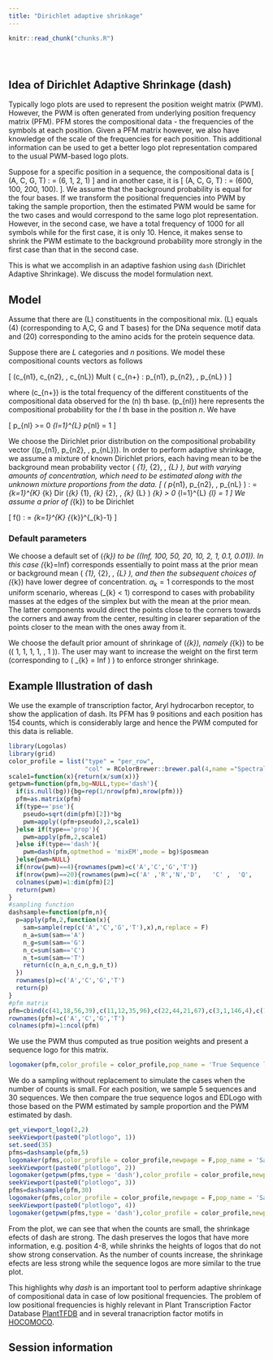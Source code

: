 ```yaml
---
title: "Dirichlet adaptive shrinkage"
---
```


<!-- The file analysis/chunks.R contains chunks that define default settings
shared across the workflowr files. -->
```r
knitr::read_chunk("chunks.R")
```

<!-- Update knitr chunk options -->
```r
```

<!-- Insert the date the file was last updated -->
```r
```

<!-- Insert the code version (Git commit SHA1) if Git repository exists and R
 package git2r is installed -->
```r
```

<!-- Add your analysis here -->

## Idea of Dirichlet Adaptive Shrinkage (dash)

Typically logo plots are used to represent the position weight matrix (PWM). However, the PWM is often generated from underlying position frequency matrix (PFM). PFM stores the compositional data - the frequencies of the symbols at each position. Given a PFM matrix however, we also have knowledge of the scale of the frequencies for each position. This additional information can be used to get a better logo plot representation compared to the usual PWM-based logo plots. 

Suppose for a specific position in a sequence, the compositional data is \[ (A, C, G, T) : = (6, 1, 2, 1) \] and in another case, it is \[ (A, C, G, T) : = (600, 100, 200, 100). \]. We assume that the background probability is equal for the four bases. If we transform the positional frequencies into PWM by taking the sample proportion, then the estimated PWM would be same for the two cases and would correspond to the same logo plot representation. However, in the second case, we have a total frequency of 1000 for all symbols while for the first case, it is only 10. Hence, it makes sense to shrink the PWM estimate to the background probability more strongly in the first case than that in the second case.

This is what we accomplish in an adaptive fashion using `dash` (Dirichlet Adaptive Shrinkage). We discuss the model formulation next. 

## Model 

Assume that there are \(L\) constituents in the compositional mix. \(L\) equals \(4\) (corresponding to A,C, G and T bases) for the DNa sequence motif data and \(20\) corresponding to the amino acids for the protein sequence data.

Suppose there are $L$ categories and $n$ positions. We model these compositional counts vectors as follows

\[ (c_{n1}, c_{n2}, \cdots, c_{nL}) \sim Mult \left ( c_{n+} : p_{n1}, p_{n2}, \cdots, p_{nL} \right ) \]

where \(c_{n+}\) is the total frequency of the different constituents of the compositional data observed for the \(n\) th base. \(p_{nl}\) here represents the compositional probability for the $l$ th base in the position $n$. We have

\[ p_{nl} >= 0 \hspace {1 cm} \sum_{l=1}^{L} p_{nl} = 1 \]

We choose the Dirichlet prior distribution on the compositional probability vector \((p_{n1}, p_{n2}, \cdots, p_{nL})\). In order to perform adaptive shrinkage, we assume a mixture of known Dirichlet priors, each having mean to be the background mean probability vector \( \mu_{1}, \mu_{2}, \cdots, \mu_{L} \), but with varying amounts of concentration, which need to be estimated along with the unknown mixture proportions from the data. \[ \left ( p_{n1}, p_{n2}, \cdots, p_{nL} \right ) : = \sum_{k=1}^{K} \pi_{k} Dir \left (\alpha_{k} \mu_{1}, \alpha_{k} \mu_{2}, \cdots, \alpha_{k} \mu_{L} \right ) \hspace {1 cm} \alpha_{k} > 0 \hspace{1 cm} \sum_{l=1}^{L} \mu_{l} = 1 \] 
We assume a prior of \(\pi_{k}\) to be Dirichlet

\[ f(\pi) : = \prod_{k=1}^{K} {\pi_{k}}^{\lambda_{k}-1} \]

### Default parameters

We choose a default set of \(\alpha_{k}\) to be \((Inf, 100, 50, 20, 10, 2, 1, 0.1, 0.01)\). In this case \(\alpha_{k}=Inf\) corresponds essentially to point mass at the prior mean or background mean \( \mu_{1}, \mu_{2}, \cdots, \mu_{L} \), and then the subsequent choices of \(\alpha_{k}\) have lower degree of concentration. $\alpha_{k} = 1$ corresponds to the most uniform scenario, whereas \(\alpha_{k} < 1\) correspond to cases with probability masses at the edges of the simplex but with the mean at the prior mean. The latter components would direct the points close to the corners towards the corners and away from the center, resulting in clearer separation of the points closer to the mean with the ones away from it.

We choose the default prior amount of shrinkage of \(\pi_{k}\), namely \(\lambda_{k}\) to be \(\left( 1, 1, 1, 1, \cdots, 1 \right )\). The user may want to increase the weight on the first term (corresponding to \( \alpha_{k} = Inf \)  ) to enforce stronger shrinkage. 

## Example Illustration of dash
  
We use the example of transcription factor, Aryl hydrocarbon receptor, to show the application of dash. Its PFM has 9 positions and each position has 154
counts, which is considerably large and hence the PWM computed for this data is reliable. 

```r
library(Logolas)
library(grid)
color_profile = list("type" = "per_row", 
                     "col" = RColorBrewer::brewer.pal(4,name ="Spectral"))
scale1=function(x){return(x/sum(x))}
getpwm=function(pfm,bg=NULL,type='dash'){
  if(is.null(bg)){bg=rep(1/nrow(pfm),nrow(pfm))}
  pfm=as.matrix(pfm)
  if(type=='pse'){
    pseudo=sqrt(dim(pfm)[2])*bg
    pwm=apply((pfm+pseudo),2,scale1)
  }else if(type=='prop'){
    pwm=apply(pfm,2,scale1)
  }else if(type=='dash'){
    pwm=dash(pfm,optmethod = 'mixEM',mode = bg)$posmean
  }else{pwm=NULL}
  if(nrow(pwm)==4){rownames(pwm)=c('A','C','G','T')}
  if(nrow(pwm)==20){rownames(pwm)=c('A' ,'R','N','D',   'C' ,  'Q',   'E' ,  'G',   'H' ,  'I',   'L' , 'K'  , 'M' ,  'F',   'P' ,  'S'  , 'T' ,  'W',   'Y',   'V')}
  colnames(pwm)=1:dim(pfm)[2]
  return(pwm)
}
#sampling function
dashsample=function(pfm,n){
  p=apply(pfm,2,function(x){
    sam=sample(rep(c('A','C','G','T'),x),n,replace = F)
    n_a=sum(sam=='A')
    n_g=sum(sam=='G')
    n_c=sum(sam=='C')
    n_t=sum(sam=='T')
    return(c(n_a,n_c,n_g,n_t))
  })
  rownames(p)=c('A','C','G','T')
  return(p)
}
#pfm matrix
pfm=cbind(c(41,18,56,39),c(11,12,35,96),c(22,44,21,67),c(3,1,146,4),c(1,150,1,2),c(3,1,149,1),c(0,3,1,150),c(0,0,154,0),c(43,67,16,28))
rownames(pfm)=c('A','C','G','T')
colnames(pfm)=1:ncol(pfm)
```

We use the PWM thus computed as true position weights and present a sequence logo for this matrix. 

```r
logomaker(pfm,color_profile = color_profile,pop_name = 'True Sequence logo')
```

We do a sampling without replacement to simulate the cases when the number of counts is small. For each position, we sample 5
sequences and 30 sequences.  We then compare the true sequence logos and EDLogo with those based on the
PWM estimated by sample proportion and the PWM estimated by dash.

```r
get_viewport_logo(2,2)
seekViewport(paste0("plotlogo", 1))
set.seed(35)
pfms=dashsample(pfm,5)
logomaker(pfms,color_profile = color_profile,newpage = F,pop_name = 'Sample proportion,counts=5')
seekViewport(paste0("plotlogo", 2))
logomaker(getpwm(pfms,type = 'dash'),color_profile = color_profile,newpage = F,pop_name = 'dash,counts=5')
seekViewport(paste0("plotlogo", 3))
pfms=dashsample(pfm,30)
logomaker(pfms,color_profile = color_profile,newpage = F,pop_name = 'Sample proportion,counts=30')
seekViewport(paste0("plotlogo", 4))
logomaker(getpwm(pfms,type = 'dash'),color_profile = color_profile,newpage = F,pop_name = 'dash,counts=30')
```

From the plot, we can see that when the
counts are small, the shrinkage efects of dash are strong. The dash preserves
the logos that have more information, e.g. position 4-8, while shrinks the
heights of logos that do not show strong conservation. As the number of  counts increase, the shrinkage efects are less strong while the
sequence logos are more similar to the true plot.

This highlights why *dash* is an important tool to perform adaptive shrinkage of compositional data in case of low positional frequencies. The problem of low positional frequencies is highly relevant in Plant Transcription Factor Database [PlantTFDB](http://planttfdb.cbi.pku.edu.cn/) and in several tranacription factor motifs in [HOCOMOCO](http://hocomoco11.autosome.ru/). 


## Session information

<!-- Insert the session information into the document -->
```r
```
